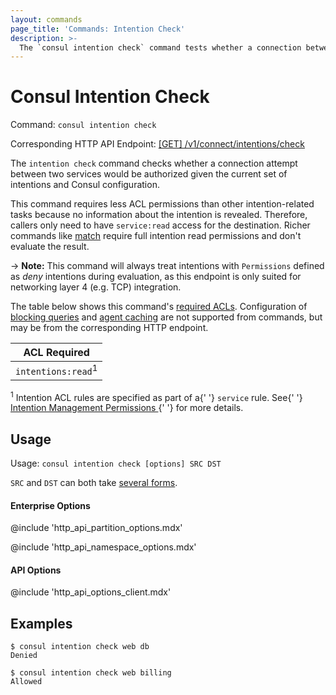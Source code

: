 ```yaml
---
layout: commands
page_title: 'Commands: Intention Check'
description: >-
  The `consul intention check` command tests whether a connection between two services is authorized under the current set of intentions.
---
```


# Consul Intention Check

Command: `consul intention check`

Corresponding HTTP API Endpoint: [\[GET\] /v1/connect/intentions/check](/consul/api-docs/connect/intentions#check-intention-result)

The `intention check` command checks whether a connection attempt between
two services would be authorized given the current set of intentions and
Consul configuration.

This command requires less ACL permissions than other intention-related
tasks because no information about the intention is revealed. Therefore,
callers only need to have `service:read` access for the destination. Richer
commands like [match](/consul/commands/intention/match) require full
intention read permissions and don't evaluate the result.

-> **Note:** This command will always treat intentions with `Permissions`
defined as _deny_ intentions during evaluation, as this endpoint is only suited
for networking layer 4 (e.g. TCP) integration.

The table below shows this command's [required ACLs](/consul/api-docs/api-structure#authentication). Configuration of
[blocking queries](/consul/api-docs/features/blocking) and [agent caching](/consul/api-docs/features/caching)
are not supported from commands, but may be from the corresponding HTTP endpoint.

| ACL Required                  |
| ----------------------------- |
| `intentions:read`<sup>1</sup> |

<p>
  <sup>1</sup> Intention ACL rules are specified as part of a{' '}
  <code>service</code> rule. See{' '}
  <a href="/docs/connect/intentions#intention-management-permissions">
    Intention Management Permissions
  </a>{' '}
  for more details.
</p>

## Usage

Usage: `consul intention check [options] SRC DST`

`SRC` and `DST` can both take [several forms](/consul/commands/intention#source-and-destination-naming).

#### Enterprise Options

@include 'http_api_partition_options.mdx'

@include 'http_api_namespace_options.mdx'

#### API Options

@include 'http_api_options_client.mdx'

## Examples

```shell-session
$ consul intention check web db
Denied

$ consul intention check web billing
Allowed
```
